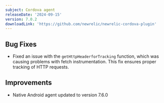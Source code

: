 ```yaml
---
subject: Cordova agent
releaseDate: '2024-09-15'
version: 7.0.2
downloadLink: 'https://github.com/newrelic/newrelic-cordova-plugin'
---
```


## Bug Fixes

- Fixed an issue with the `getHttpHeaderforTracking` function, which was causing problems with fetch instrumentation. This fix ensures proper tracking of HTTP requests.

## Improvements

- Native Android agent updated to version 7.6.0
